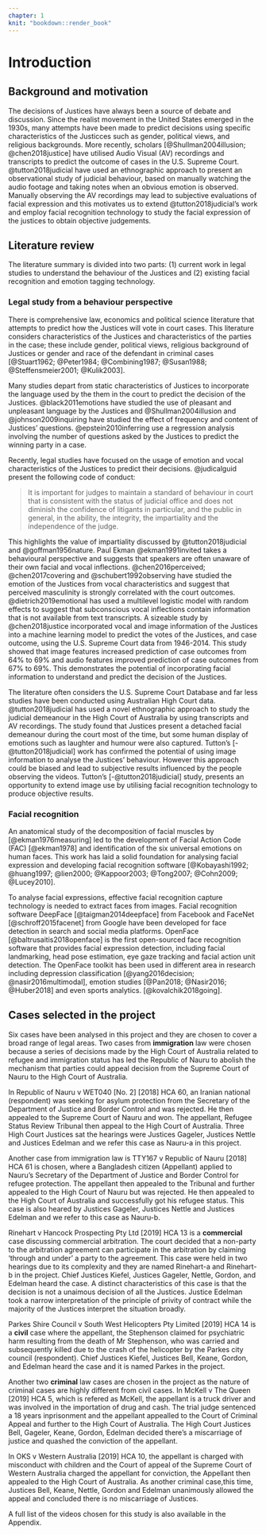 ```yaml
---
chapter: 1
knit: "bookdown::render_book"
---
```


# Introduction {#ch:intro}

## Background and motivation

The decisions of Justices have always been a source of debate and discussion. Since the realist movement in the United States emerged in the 1930s, many attempts have been made to predict decisions using specific characteristics of the Justicces such as gender, political views, and religious backgrounds. More recently, scholars [@Shullman2004illusion; @chen2018justice] have utilised Audio Visual (AV) recordings and transcripts to predict the outcome of cases in the U.S. Supreme Court. @tutton2018judicial have used an ethnographic approach to present an observational study of judicial behaviour, based on manually watching the audio footage and taking notes when an obvious emotion is observed. Manually observing the AV recordings may lead to subjective evaluations of facial expression and this motivates us to extend @tutton2018judicial's work and employ facial recognition technology to study the facial expression of the justices to obtain objective judgements.
 
## Literature review

The literature summary is divided into two parts: (1) current work in legal studies to understand the behaviour of the Justices and (2) existing facial recognition and emotion tagging technology.  

### Legal study from a behaviour perspective 

There is comprehensive law, economics and political science literature that attempts to predict how the Justices will vote in court cases. This literature considers characteristics of the Justices and characteristics of the parties in the case; these include gender, political views, religious background of Justices or gender and race of the defendant in criminal cases [@Stuart1962; @Peter1984; @Combining1987; @Susan1988; @Steffensmeier2001; @Kulik2003]. 

Many studies depart from static characteristics of Justices to incorporate the language used by the them in the court to predict the decision of the Justices. 
@black2011emotions have studied the use of pleasant and unpleasant language by the Justices and @Shullman2004illusion and @johnson2009inquiring have studied the effect of frequency and content of Justices' questions. @epstein2010inferring use a regression analysis involving the number of questions asked by the Justices to predict the winning party in a case. 

Recently, legal studies have focused on the usage of emotion and vocal characteristics of the Justices to predict their decisions. @judicalguid present the following code of conduct:

>It is important for judges to maintain a standard of behaviour in court that is consistent with the status of judicial office and does not diminish the confidence of litigants in particular, and the public in general, in the ability, the integrity, the impartiality and the independence of the judge. 

This highlights the value of impartiality discussed by @tutton2018judicial and @goffman1956nature.
Paul Ekman @ekman1991invited takes a behavioural perspective and suggests that speakers are often unaware of their own facial and vocal inflections. @chen2016perceived; @chen2017covering and  @schubert1992observing have studied the emotion of the Justices from vocal characteristics and suggest that perceived masculinity is strongly correlated with the court outcomes. @dietrich2019emotional has used a multilevel logistic model with random effects to suggest that subconscious vocal inflections contain information that is not available from text transcripts.
A sizeable study by @chen2018justice incorporated vocal and image information of the Justices into a machine learning model to predict the votes of the Justices, and case outcome, using the U.S. Supreme Court data from 1946-2014. This study showed that image features increased prediction of case outcomes from 64% to 69% and audio features improved prediction of case outcomes from 67% to 69%. This demonstrates the potential of incorporating facial information to understand and predict the decision of the Justices. 

The literature often considers the U.S. Supreme Court Database and far less studies have been conducted using Australian High Court data. @tutton2018judicial has used a novel ethnographic approach to study the judicial demeanour in the High Court of Australia by using transcripts and AV recordings. The study found that Justices present a detached facial demeanour during the court most of the time, but some human display of emotions such as laughter and humour were also captured. Tutton's [-@tutton2018judicial] work has confirmed the potential of using image information to analyse the Justices' behaviour. However this approach could be biased and lead to subjective results influenced by the people observing the videos. Tutton's [-@tutton2018judicial] study, presents an opportunity to extend image use by utilising facial recognition technology to produce objective results. 



### Facial recognition

An anatomical study of the decomposition of facial muscles by [@ekman1976measuring] led to the development of Facial Action Code (FAC) [@ekman1978] and identification of the six universal emotions on human faces. This work has laid a solid foundation for analysing facial expression and developing facial recognition software [@Kobayashi1992; @huang1997; @lien2000; @Kappoor2003; @Tong2007; @Cohn2009; @Lucey2010]. 

To analyse facial expressions, effective facial recognition capture technology is needed to extract faces from images. Facial recognition software DeepFace [@taigman2014deepface] from Facebook and FaceNet [@schroff2015facenet] from Google have been developed for face detection in search and social media platforms. OpenFace [@baltrusaitis2018openface] is the first open-sourced face recognition software that provides facial expression detection, including facial landmarking, head pose estimation, eye gaze tracking and facial action unit detection. The OpenFace toolkit has been used in different area in research including depression classification [@yang2016decision; @nasir2016multimodal], emotion studies [@Pan2018; @Nasir2016; @Huber2018] and even sports analytics. [@kovalchik2018going].

<!-- ## Research Question  -->

<!-- (placeholder) -->

<!-- - Extract facial expression data of the Justices from videos of High Court of Australia -->

<!-- - Merge with data from text transcript -->

<!-- - Statistically model judges facial expressions -->

<!-- - Provide an **objective** source of data to study the problem -->

<!-- - Do the results agree or disagree with Tutton's findings, that the justices are appearing impartial? -->

<!-- Two questions can be explained by the model:  -->

<!-- - Do the justices' expression differ from case to case?  -->
<!-- - Do the justices' expression differ when different parties are speaking? -->


<!-- The aim of this study is to use facial recognition technology to detect judicial thinking and thus their decisions. There are four specific objectives: -->
<!-- • Read in video streams and convert into a numerical data format. -->
<!-- • Perform data quality checks to investigate video and data quality. -->
<!-- • Exploratory data analysis of the facial expression, transcript variables and outcomes. -->
<!-- • Explore models to predict the appeal outcomes based on facial expression and text analysis. -->



## Cases selected in the project 

Six cases have been analysed in this project and they are chosen to cover a broad range of legal areas. Two cases from **immigration** law were chosen because a series of decisions made by the High Court of Australia related to refugee and immigration status has led the Republic of Nauru to abolish the mechanism that parties could appeal decision from the Supreme Court of Nauru to the High Court of Australia. 

In Republic of Nauru v WET040 [No. 2] [2018] HCA 60, an Iranian national (respondent) was seeking for asylum protection from the Secretary of the Department of Justice and Border Control and was rejected. He then appealed to the Supreme Court of Nauru and won. The appellant, Refugee Status Review Tribunal then appeal to the High Court of Australia. Three High Court Justices sat the hearings were Justices Gageler, Justices Nettle and Justices Edelman and we refer this case as Nauru-a in this project. 

Another case from immigration law is TTY167 v Republic of Nauru [2018] HCA 61 is chosen, where a Bangladesh citizen (Appellant) applied to Nauru's Secretary of the Department of Justice and Border Control for refugee protection. The appellant then appealed to the Tribunal and further appealed to the High Court of Nauru but was rejected. He then appealed to the High Court of Australia and successfully got his refugee status. This case is also heared by Justices Gageler, Justices Nettle and Justices Edelman and we refer to this case as Nauru-b. 

Rinehart v Hancock Prospecting Pty Ltd [2019] HCA 13 is a **commercial** case discussing commercial arbitration. The court decided that a non-party to the arbitration agreement can participate in the arbitration by claiming ‘through and under’ a party to the agreement. This case were held in two hearings due to its complexity and they are named Rinehart-a and Rinehart-b in the project. Chief Justices Kiefel, Justices Gageler, Nettle, Gordon, and Edelman heard the case. A distinct characteristics of this case is that the decision is not a unaimous decision of all the Justices. Justice Edelman took a narrow interpretation of the principle of privity of contract while the majority of the Justices interpret the situation broadly.  

Parkes Shire Council v South West Helicopters Pty Limited [2019] HCA 14 is a **civil** case where the appellant, the Stephenson claimed for psychiatric harm resulting from the death of Mr Stephenson, who was carried and subsequently killed due to the crash of the helicopter by the Parkes city council (respondent). Chief Justices Kiefel, Justices Bell, Keane, Gordon, and Edelman heard the case and it is named Parkes in the project. 

Another two **criminal** law cases are chosen in the project as the nature of criminal cases are highly different from civil cases. In McKell v The Queen [2019] HCA 5, which is refered as McKell, the appellant is a truck driver and was involved in the importation of drug and cash. The trial judge sentenced a 18 years inprisonment and the appellant appealled to the Court of Criminal Appeal and further to the High Court of Australia. The High Court Justices Bell, Gageler, Keane, Gordon, Edelman decided there's a miscarriage of justice and quashed the conviction of the appellant. 

In OKS v Western Australia [2019] HCA 10, the appellant is charged with misconduct with children and the Court of appeal of the Supreme Court of Western Australia charged the appellant for conviction, the Appellant then appealed to the High Court of Australia. As another criminal case,this time, Justices Bell, Keane, Nettle, Gordon and Edelman unanimously allowed the appeal and concluded there is no miscarriage of Justices. 

A full list of the videos chosen for this study is also available in the Appendix.

\let\cleardoublepage\clearpage
